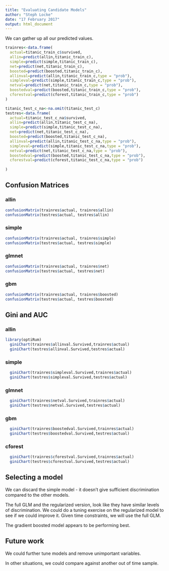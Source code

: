 ```yaml
---
title: "Evaluating Candidate Models"
author: "Steph Locke"
date: "17 February 2017"
output: html_document
---
```


We can gather up all our predicted values.
```r
trainres<-data.frame(
  actual=titanic_train_c$survived,
  allin=predict(allin,titanic_train_c),
  simple=predict(simple,titanic_train_c),
  net=predict(net,titanic_train_c),
  boosted=predict(boosted,titanic_train_c),
  allinval=predict(allin,titanic_train_c,type = "prob"),
  simpleval=predict(simple,titanic_train_c,type = "prob"),
  netval=predict(net,titanic_train_c,type = "prob"),
  boostedval=predict(boosted,titanic_train_c,type = "prob"),
  cforestval=predict(cforest,titanic_train_c,type = "prob")
)

titanic_test_c_na<-na.omit(titanic_test_c)
testres<-data.frame(
  actual=titanic_test_c_na$survived,
  allin=predict(allin,titanic_test_c_na),
  simple=predict(simple,titanic_test_c_na),
  net=predict(net,titanic_test_c_na),
  boosted=predict(boosted,titanic_test_c_na),
  allinval=predict(allin,titanic_test_c_na,type = "prob"),
  simpleval=predict(simple,titanic_test_c_na,type = "prob"),
  netval=predict(net,titanic_test_c_na,type = "prob"),
  boostedval=predict(boosted,titanic_test_c_na,type = "prob"),
  cforestval=predict(cforest,titanic_test_c_na,type = "prob")
  
)
```

## Confusion Matrices

### allin
```r
confusionMatrix(trainres$actual, trainres$allin)
confusionMatrix(testres$actual, testres$allin)
```
### simple
```r
confusionMatrix(trainres$actual, trainres$simple)
confusionMatrix(testres$actual, testres$simple)
```

### glmnet
```r
confusionMatrix(trainres$actual, trainres$net)
confusionMatrix(testres$actual, testres$net)
```

### gbm
```r
confusionMatrix(trainres$actual, trainres$boosted)
confusionMatrix(testres$actual, testres$boosted)
```

## Gini and AUC

### allin
```r
library(optiRum)
  giniChart(trainres$allinval.Survived,trainres$actual)
  giniChart(testres$allinval.Survived,testres$actual)
```

### simple
```r
  giniChart(trainres$simpleval.Survived,trainres$actual)
  giniChart(testres$simpleval.Survived,testres$actual)
```

### glmnet
```r
  giniChart(trainres$netval.Survived,trainres$actual)
  giniChart(testres$netval.Survived,testres$actual)
```

### gbm
```r
  giniChart(trainres$boostedval.Survived,trainres$actual)
  giniChart(testres$boostedval.Survived,testres$actual)
```

### cforest
```r
  giniChart(trainres$cforestval.Survived,trainres$actual)
  giniChart(testres$cforestval.Survived,testres$actual)
```



## Selecting a model
We can discard the simple model - it doesn't give sufficient discrimination compared to the other models.


The full GLM and the regularized version, look like they have similar levels of discrimination. We could do a tuning exercise on the regularized model to see if we could improve it. Given time constraints, we will use the full GLM.

The gradient boosted model appears to be performing best.

## Future work
We could further tune models and remove unimportant variables.

In other situations, we could compare against another out of time sample.
